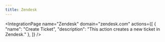```yaml
---
title: Zendesk
---
```



<IntegrationPage
    name="Zendesk"
    domain="zendesk.com"
    actions={[
        {
            "name": "Create Ticket",
			"description": "This action creates a new ticket in Zendesk."
		},
    ]}
/>
